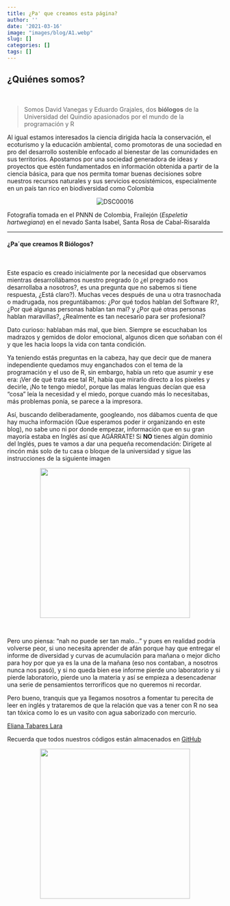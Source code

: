 ```yaml
---
title: ¿Pa' que creamos esta página?
author: ''
date: '2021-03-16'
image: "images/blog/A1.webp"
slug: []
categories: []
tags: []
---
```


## **¿Quiénes somos?**
<br>

> Somos David Vanegas y Eduardo Grajales, dos **biólogos** de la Universidad del Quindío apasionados por el mundo de la programación y R

Al igual estamos interesados la ciencia dirigida hacía la conservación, el ecoturismo y la educación ambiental, como promotoras de una sociedad en pro del desarrollo sostenible enfocado al bienestar de las comunidades en sus territorios. Apostamos por una sociedad generadora de ideas y proyectos que estén fundamentados en información obtenida a partir de la ciencia básica, para que nos permita tomar buenas decisiones sobre nuestros recursos naturales y sus servicios ecosistémicos, especialmente en un país tan rico en biodiversidad como Colombia 

<center>
<img src="https://i.ibb.co/7N5FQ7L/DSC00016.jpg" alt="DSC00016" border="0" class="responsive">
</center>

Fotografía tomada en el PNNN de Colombia, Frailejón (*Espeletia hartwegiana*) en el nevado Santa Isabel, Santa Rosa de Cabal-Risaralda

____________________________________________________________________________

#### **¿Pa´que creamos R Biólogos?**
<br>

Este espacio es creado inicialmente por la necesidad que observamos mientras desarrollábamos nuestro pregrado (o ¿el pregrado nos desarrollaba a nosotros?, es una pregunta que no sabemos si tiene respuesta, ¿Está claro?). Muchas veces después de una u otra trasnochada o madrugada, nos preguntábamos: ¿Por qué todos hablan del Software R?, ¿Por qué algunas personas hablan tan mal? y ¿Por qué otras personas hablan maravillas?, ¿Realmente es tan necesario para ser profesional? 

Dato curioso: hablaban más mal, que bien. Siempre se escuchaban los madrazos y gemidos de dolor emocional, algunos dicen que soñaban con él y que les hacia loops la vida con tanta condición.

Ya teniendo estás preguntas en la cabeza, hay que decir que de manera independiente quedamos muy enganchados con el tema de la programación y el uso de R, sin embargo, había un reto que asumir y ese era: ¡Ver de qué trata ese tal R!, había que mirarlo directo a los pixeles y decirle, ¡No te tengo miedo!, porque las malas lenguas decían que esa "cosa" leía la necesidad y el miedo, porque cuando más lo necesitabas, más problemas ponía, se parece a la impresora.

Así, buscando deliberadamente, googleando, nos dábamos cuenta de que hay mucha información (Que esperamos poder ir organizando en este blog), no sabe uno ni por donde empezar, información que en su gran mayoría estaba en Inglés así que AGÁRRATE! Si **NO** tienes algún dominio del Inglés, pues te vamos a dar una pequeña recomendación: Dirígete al rincón más solo de tu casa o bloque de la universidad y sigue las instrucciones de la siguiente imagen 

<center>
![](https://i.ibb.co/jT7JkQS/download.jpg){width="350"}
</center><br>

Pero uno piensa: “nah no puede ser tan malo...” y pues en realidad podría volverse peor, si uno necesita aprender de afán porque hay que entregar el informe de diversidad y curvas de acumulación para mañana o mejor dicho para hoy por que ya es la una de la mañana (eso nos contaban, a nosotros nunca nos pasó), y si no queda bien ese informe pierde uno laboratorio y si pierde laboratorio, pierde uno la materia y así se empieza a desencadenar una serie de pensamientos terroríficos que no queremos ni recordar. 

Pero bueno, tranquis que ya llegamos nosotros a fomentar tu perecita de leer en inglés y trataremos de que la relación que vas a tener con R no sea tan tóxica como lo es un vasito con agua saborizado con mercurio. 

[Eliana Tabares Lara](https://rbiologos.github.io/author/eliana-tabares/)

Recuerda que todos nuestros códigos están almacenados en [GitHub](https://github.com/RBiologos/Posts) 

<center>
![](https://i.ibb.co/DpKmR1k/github.png){width="350"}
</center>